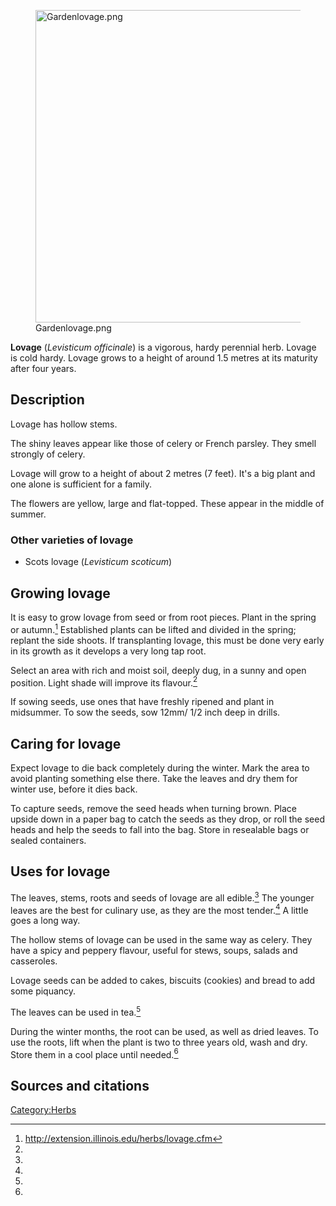 [[File:Gardenlovage.png|center|500px]]

'''Lovage''' (''Levisticum officinale'') is a vigorous, hardy perennial herb. Lovage is cold hardy. Lovage grows to a height of around 1.5 metres at its maturity after four years.

== Description ==
Lovage has hollow stems.

The shiny leaves appear like those of celery or French parsley. They smell strongly of celery.

Lovage will grow to a height of about 2 metres (7 feet). It's a big plant and one alone is sufficient for a family.

The flowers are yellow, large and flat-topped. These appear in the middle of summer.

=== Other varieties of lovage ===

*Scots lovage (''Levisticum scoticum'')

== Growing lovage ==
It is easy to grow lovage from seed or from root pieces. Plant in the spring or autumn.<ref name="illinois">http://extension.illinois.edu/herbs/lovage.cfm</ref> Established plants can be lifted and divided in the spring; replant the side shoots. If transplanting lovage, this must be done very early in its growth as it develops a very long tap root.

Select an area with rich and moist soil, deeply dug, in a sunny and open position. Light shade will improve its flavour.<ref name="illinois" />

If sowing seeds, use ones that have freshly ripened and plant in midsummer. To sow the seeds, sow 12mm/ 1/2 inch deep in drills.

== Caring for lovage ==
Expect lovage to die back completely during the winter. Mark the area to avoid planting something else there. Take the leaves and dry them for winter use, before it dies back.

To capture seeds, remove the seed heads when turning brown. Place upside down in a paper bag to catch the seeds as they drop, or roll the seed heads and help the seeds to fall into the bag. Store in resealable bags or sealed containers.

== Uses for lovage ==
The leaves, stems, roots and seeds of lovage are all edible.<ref name="illinois" /> The younger leaves are the best for culinary use, as they are the most tender.<ref name="illinois" /> A little goes a long way.

The hollow stems of lovage can be used in the same way as celery. They have a spicy and peppery flavour, useful for stews, soups, salads and casseroles.

Lovage seeds can be added to cakes, biscuits (cookies) and bread to add some piquancy.

The leaves can be used in tea.<ref name="illinois" />

During the winter months, the root can be used, as well as dried leaves. To use the roots, lift when the plant is two to three years old, wash and dry. Store them in a cool place until needed.<ref name="illinois" />

== Sources and citations ==
{{reflist}}


[[Category:Herbs]]